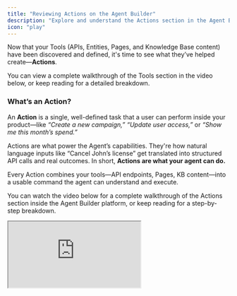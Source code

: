 ```yaml
---
title: "Reviewing Actions on the Agent Builder"
description: "Explore and understand the Actions section in the Agent Builder Platform"
icon: "play"
---
```


Now that your Tools (APIs, Entities, Pages, and Knowledge Base content) have been discovered and defined, it's time to see what they’ve helped create—**Actions**.

You can view a complete walkthrough of the Tools section in the video below, or keep reading for a detailed breakdown.

### What’s an Action?

An **Action** is a single, well-defined task that a user can perform inside your product—like _“Create a new campaign,”_ _“Update user access,”_ or _“Show me this month’s spend.”_

Actions are what power the Agent’s capabilities. They're how natural language inputs like “Cancel John’s license” get translated into structured API calls and real outcomes. In short, **Actions are what your agent can do.**

Every Action combines your tools—API endpoints, Pages, KB content—into a usable command the agent can understand and execute.

You can watch the video below for a complete walkthrough of the Actions section inside the Agent Builder platform, or keep reading for a step-by-step breakdown.

<iframe src="https://fast.wistia.net/embed/iframe/61eskl0ue5?autoplay=0&seo=false&videoFoam=true" title="Wistia video player" allow="fullscreen" allowfullscreen />

### The Actions Dashboard

![Actions-1](https://asset.adopt.ai/web/docs/actions-1.png)

From the **Actions** tab inside the Agent Builder, you’ll see a full list of all the Actions Adopt has generated for your app.

Here's a quick overview of what each column represents →

| **Column**        | **What It Means**                                                                                                                                                                                                                     |
| :---------------- | ------------------------------------------------------------------------------------------------------------------------------------------------------------------------------------------------------------------------------------- |
| **Action**        | The name of the action the agent can perform. This is usually phrased in natural language for easy scanning—like _“Display all pending tasks”_.                                                                                       |
| **Type**          | The category of action based on intent: <br />• `Assist` – Uses KB content to answer or guide users <br />• `Navigation` – Opens a page or route <br />• `Create`, `Fetch`, `Update`, `Delete` – Standard CRUD actions linked to APIs |
| **Tools**         | The underlying components (APIs, KB pages, or app routes) that power the action. Actions often pull from multiple tools to execute a complete flow.                                                                                   |
| **Topics**        | High-level product areas or workflows—like _“Spend Management”_ or _“Access Management.”_ These are automatically derived from your Knowledge Base and help categorize where each action belongs.                                     |
| **Last Modified** | The most recent date the action was edited or updated. Helpful for version tracking.                                                                                                                                                  |
| **Status**        | A toggle to **Publish** or **Un-publish** an action. Only published actions are available to the end users to use. Keep them unpublished until fully reviewed.                                                                        |

### How Actions Come Together

To recap:

- **APIs** define what can be done
- **Entities** help fill in the right data
- **Pages** define where to go
- **KB content** supports guidance and context

All of that comes together into **Actions**—the building blocks of your agent’s capabilities.

### You're All Set\!

If you've read this far, you've got the essentials down—how Adopt discovers your tools, maps your entities, and generates actions that actually work. Nice job.